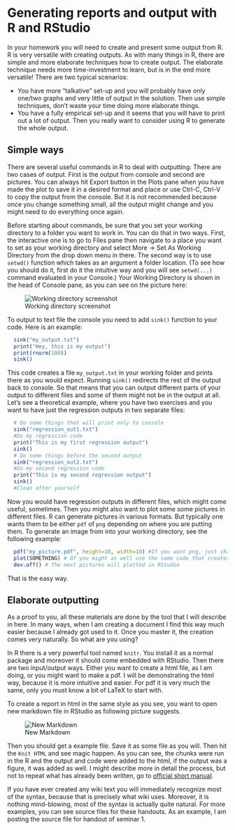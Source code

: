 Generating reports and output with R and RStudio
========================================================

In your homework you will need to create and present some output from R. R is very versatile with creating outputs. As with many things in R, there are simple and more elaborate techniques how to create output. The elaborate technique needs more time-investment to learn, but is in the end more versatile! There are two typical scenarios:

- You have more "talkative" set-up and you will probably have only one/two graphs and very little of output in the solution. Then use simple techniques, don't waste your time doing more elaborate things.
- You have a fully empirical set-up and it seems that you will have to print out a lot of output. Then you really want to consider using R to generate the whole output.

Simple ways
-------------

There are several useful commands in R to deal with outputting. There are two cases of output. First is the output from console and second are pictures. You can always hit Export button in the Plots pane when you have made the plot to save it in a desired format and place or use Ctrl-C, Ctrl-V to copy the output from the console. But it is not recommended because once you change something small, all the output might change and you might need to do everything once again.

Before starting about commands, be sure that you set your working directory to a folder you want to work in. You can do that in two ways. First, the interactive one is to go to Files pane then navigate to a place you want to set as your working directory and select More -> Set As Working Directory from the drop down menu in there. The second way is to use `setwd()` function which takes as an argument a folder location. (To see how you should do it, first do it the intuitive way and you will see `setwd(...)` command evaluated in your Console.) Your Working Directory is shown in the head of Console pane, as you can see on the picture here:

![Working directory screenshot](working_dir.png)

To output to text file the console you need to add `sink()` function to your code. Here is an example:

```r
  sink("my_output.txt")
  print("Hey, this is my output")
  print(rnorm(100))
  sink()
```

This code creates a file `my_output.txt` in your working folder and prints there as you would expect. Running `sink()` redirects the rest of the output back to console. So that means that you can output different parts of your output to different files and some of them might not be in the output at all. Let's see a theoretical example, where you have two exercises and you want to have just the regression outputs in two separate files:

```r
  # Do some things that will print only to console
  sink("regression_out1.txt")
  #Do my regression code
  print("This is my first regression output")
  sink()
  # Do some things before the second output
  sink("regression_out2.txt")
  #Do my second regression code
  print("This is my second regression output")
  sink()
  #Clean after yourself
```

Now you would have regression outputs in different files, which might come useful, sometimes. Then you might also want to plot some some pictures in different files. R can generate pictures in various formats. But typically one wants them to be either `pdf` of `png` depending on where you are putting them. To generate an image from into your working directory, see the following example:

```r
  pdf("my_picture.pdf", height=10, width=10) #If you want png, just change the pdf for png everywhere
  plot(SOMETHING) # Of you might as well use the same code that creates plots from ggplot2
  dev.off() # The next pictures will plotted in RStudio
```

That is the easy way.

Elaborate outputting
-------------------------

As a proof to you, all these materials are done by the tool that I will describe in here. In many ways, when I am creating a document I find this way much easier because I already got used to it. Once you master it, the creation comes very naturally. So what are you using?

In R there is a very powerful tool named `knitr`. You install it as a normal package and moreover it should come embedded with RStudio. Then there are two input/output ways. Either you want to create a html file, as I am doing, or you might want to make a pdf. I will be demonstrating the html way, because it is more intuitive and easier. For pdf it is very much the same, only you must know a bit of LaTeX to start with.

To create a report in html in the same style as you see, you want to open new markdown file in RStudio as following picture suggests.

![New Markdown](new_markdown.png)

Then you should get a example file. Save it as some file as you will. Then hit the `Knit HTML` and see magic happen. As you can see, the chunks were run in the R and the output and code were added to the html, if the output was a figure, it was added as well. I might describe more in detail the process, but not to repeat what has already been written, go to [official short manual](http://www.rstudio.com/ide/docs/authoring/using_markdown?version=0.98.309&mode=desktop).

If you have ever created any wiki text you will immediately recognize most of the syntax, because that is precisely what wiki uses. Moreover, it is nothing mind-blowing, most of the syntax is actually quite natural. For more examples, you can see source files for these handouts. As an example, I am posting the source file for handout of seminar 1.